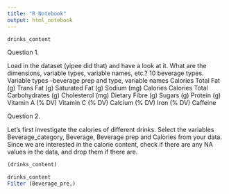 ```yaml
---
title: "R Notebook"
output: html_notebook
---
```


```r
drinks_content
```

Question 1.

Load in the dataset (yipee did that) and have a look at it. What are the dimensions, variable types, variable names, etc.?
10 beverage types.
Variable types -beverage prep and type, variable names Calories
<dbl>
Total Fat (g)
<chr>
Trans Fat (g)
<dbl>
Saturated Fat (g)
<dbl>
Sodium (mg)
Calories
<dbl>
Calories
<dbl>
Total Carbohydrates (g)
<dbl>
Cholesterol (mg)
<dbl>
Dietary Fibre (g)
Sugars (g)
<dbl>
Protein (g)
<dbl>
Vitamin A (% DV)
<chr>
Vitamin C (% DV)
Calcium (% DV)
<chr>
Iron (% DV)
<chr>
Caffeine 

Question 2.

Let’s first investigate the calories of different drinks. Select the variables Beverage_category, Beverage, Beverage prep and Calories from your data. Since we are interested in the calorie content, check if there are any NA values in the data, and drop them if there are.

```r
(drinks_content)
```

```r
drinks_content
Filter (Beverage_pre,)
```

